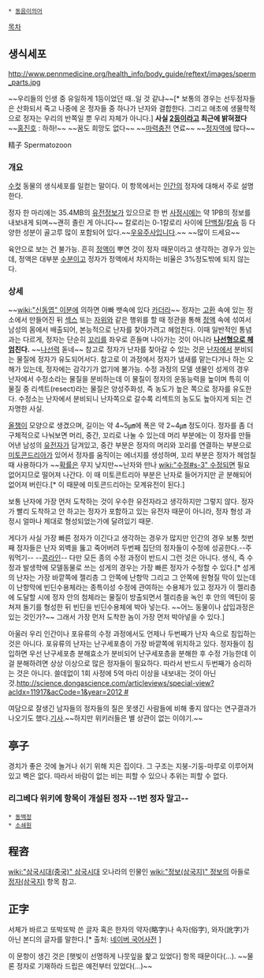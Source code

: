  * [[동음이의어]]

[[목차]]

== 생식세포 ==
http://www.pennmedicine.org/health_info/body_guide/reftext/images/sperm_parts.jpg

~~우리들의 인생 중 유일하게 1등이었던 때..일 것 같냐~~[* 보통의 경우는 선두정자들은 산화되서 죽고 나중에 온 정자들 중 하나가 난자와 결합한다. 그리고 애초에 생물학적으로 정자는 우리의 반쪽일 뿐 우리 자체가 아니다.]
'''사실 [[2등]]이라고 최근에 밝혀졌다''' ~~[[홍진호]] : 하하!~~
~~꿈도 희망도 없다~~
~~[[마력충전]] 연료~~
~~[[정자역]]에 많다~~

精子
Spermatozoon

=== 개요 ===
[[수컷]] 동물의 생식세포를 일컫는 말이다. 이 항목에서는 [[인간]]의 정자에 대해서 주로 설명한다.

정자 한 마리에는 35.4MB의 [[유전]]정보가 있으므로 한 번 [[사정]]시에는 약 1PB의 정보를 내보내게 되며~~괜히 졸린 게 아니다~~ 칼로리는 0-1칼로리 사이에 [[단백질]]/[[칼슘]] 등 다양한 성분이 골고루 많이 포함되어 있다.~~[[우유주사]]입니다.~~ ~~많이 드세요~~

육안으로 보는 건 불가능. 흔히 [[정액]]이 뿌연 것이 정자 때문이라고 생각하는 경우가 있는데, 정액은 대부분 [[수분]]이고 정자가 정액에서 차지하는 비율은 3%정도밖에 되지 않는다.

=== 상세 ===
~~[[wiki:"신동엽" 이분]]에 의하면 아빠 뱃속에 있다 [[카더라]]~~ 정자는 [[고환]] 속에 있는 정소에서 만들어진 뒤 [[섹스]] 또는 [[자위]]와 같은 행위를 할 때 정관을 통해 [[정액]] 속에 섞여서 남성의 몸에서 배출되어, 본능적으로 난자를 찾아가려고 헤엄친다. 이때 일반적인 통념과는 다르게, 정자는 단순히 [[꼬리]]를 좌우로 흔들며 나아가는 것이 아니라 '''[http://www.youtube.com/watch?v=N5ii3Xo6RX4 나선형으로 헤엄]친다.''' ~~[[나선력]] 돋네~~ 참고로 정자가 난자를 찾아갈 수 있는 것은 [[난자]]에서 분비되는 물질에 정자가 유도되어서다. 참고로 이 과정에서 정자가 냄새를 맡는다거나 하는 오해가 있는데, 정자에는 감각기가 없기에 불가능. 수정 과정의 모델 생물인 성게의 경우 난자에서 수정소라는 물질을 분비하는데 이 물질이 정자의 운동능력을 높이며 특히 이 물질 중 리섹트(resect)라는 물질은 양성주화성, 즉 농도가 높은 쪽으로 정자를 유도한다. 수정소는 난자에서 분비되니 난자쪽으로 갈수록 리섹트의 농도도 높아지게 되는 건 자명한 사실.

[[올챙이]] 모양으로 생겼으며, 길이는 약 4~5㎛에 폭은 약 2~4㎛ 정도이다. 정자를 좀 더 구체적으로 나눠보면 머리, 중간, 꼬리로 나눌 수 있는데 머리 부분에는 이 정자를 만들어낸 남성의 [[유전자]]가 담겨있고, 중간 부분은 정자의 머리와 꼬리를 연결하는 부분으로 [[미토콘드리아]]가 있어서 정자를 움직이는 에너지를 생성하며, 꼬리 부분은 정자가 헤엄칠 때 사용하다가 ~~[[확률]]은 무지 낮지만~~난자와 만나 [[wiki:"수정#s-3" 수정]]되면 필요 없어지므로 떨어져 나간다. 이 때 미토콘트리아 부분은 난자로 들어가지만 곧 분해되어 없어져 버린다.[* 이 때문에 미토콘드리아는 모계유전이 된다.]

보통 난자에 가장 먼저 도착하는 것이 우수한 유전자라고 생각하지만 그렇지 않다. 정자가 빨리 도착하고 안 하고는 정자가 포함하고 있는 유전자 때문이 아니라, 정자 형성 과정시 얼마나 제대로 형성되었는가에 달려있기 때문. 

게다가 사실 가장 빠른 정자가 이긴다고 생각하는 경우가 많지만 인간의 경우 보통 첫번째 정자들은 난자 외벽을 뚫고 죽어버려 두번째 집단의 정자들이 수정에 성공한다.--주워먹기-- --[[콩라인]]-- 다만 모든 종의 수정 과정이 반드시 그런 것은 아니다. 생식, 즉 수정과 발생학에 모델동물로 쓰는 성게의 경우는 가장 빠른 정자가 수정할 수 있다.[* 성게의 난자는 가장 바깥쪽에 젤리층 그 안쪽에 난항막 그리고 그 안쪽에 원형질 막이 있는데 이 난항막에 빈딘수용체라는 종특이성 수정에 관여하는 수용체가 있고 정자가 이 젤리층에 도달할 시에 정자 안의 첨체라는 물질이 방출되면서 젤리층을 녹인 후 안의 엑틴이 뭉쳐져 돌기를 형성한 뒤 빈딘을 빈딘수용체에 박아 넣는다. ~~어느 동물이나 삽입과정은 있는 것인가?~~ 그래서 가장 먼저 도착한 놈이 가장 먼저 박아넣을 수 있다.]

아울러 우리 인간이나 포유류의 수정 과정에서도 언제나 두번째가 난자 속으로 침입하는 것은 아니다. 포유류의 난자는 난구세포층이 가장 바깥쪽에 위치하고 있다. 정자들이 침입하면 우선 난구세포층 분해효소가 분비되어 난구세포층을 분해한 후 수정 가능한데 이걸 분해하려면 상상 이상으로 많은 정자들이 필요하다. 따라서 반드시 두번째가 승리하는 것은 아니다. 쓸데없이 1회 사정에 5억 마리 이상을 내보내는 것이 아닌 것.[[http://science.dongascience.com/articleviews/special-view?acIdx=11917&acCode=1&year=2012 #]]

여담으로 잘생긴 남자들의 정자들의 질은 못생긴 사람들에 비해 좋지 않다는 연구결과가 나오기도 했다.[http://www.huffingtonpost.com/2014/09/08/handsome-men-poorer-sperm-quality_n_5763202.html 기사].~~하지만 위키러들은 별 상관이 없는 이야기.~~
== 亭子 ==
경치가 좋은 것에 놀거나 쉬기 위해 지은 집이다. 그 구조는 지붕-기둥-마루로 이루어져 있고 벽은 없다. 따라서 바람이 없는 비는 피할 수 있으나 추위는 피할 수 없다.

=== 리그베다 위키에 항목이 개설된 정자 --1번 정자 말고-- ===
 * [[동백정]]
 * [[소쇄원]]

== 程咨 ==
[[wiki:"삼국시대(중국)" 삼국시대]] 오나라의 인물인 [[wiki:"정보(삼국지)" 정보]]의 아들로 [[정자(삼국지)]] 항목 참고.

== 正字 ==
서체가 바르고 또박또박 쓴 글자 혹은 한자의 약자(略字)나 속자(俗字), 와자(訛字)가 아닌 본디의 글자를 말한다.[* 출처: [http://krdic.naver.com/detail.nhn?docid=33746300#245164 네이버 국어사전] ]

이 문항이 생긴 것은 [햇빛이 선명하게 나뭇잎을 핥고 있었다] 항목 때문이다(…).
~~물론 정자로 기재하라 드립은 예전부터 있었다(...)~~

